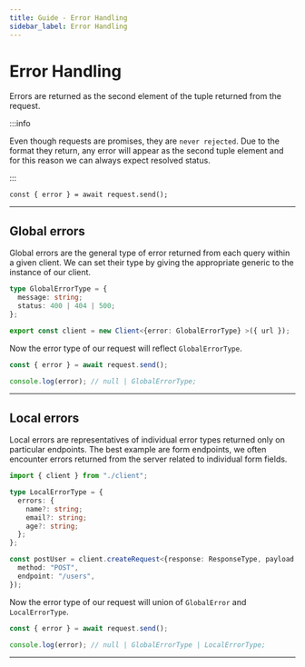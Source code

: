 ```yaml
---
title: Guide - Error Handling
sidebar_label: Error Handling
---
```


# Error Handling

Errors are returned as the second element of the tuple returned from the request.

:::info

Even though requests are promises, they are `never rejected`. Due to the format they return, any error will appear as
the second tuple element and for this reason we can always expect resolved status.

:::

```tsx
const { error } = await request.send();
```

---

## Global errors

Global errors are the general type of error returned from each query within a given client. We can set their type by
giving the appropriate generic to the instance of our client.

```ts
type GlobalErrorType = {
  message: string;
  status: 400 | 404 | 500;
};

export const client = new Client<{error: GlobalErrorType} >({ url });
```

Now the error type of our request will reflect `GlobalErrorType`.

```ts
const { error } = await request.send();

console.log(error); // null | GlobalErrorType;
```

---

## Local errors

Local errors are representatives of individual error types returned only on particular endpoints. The best example are
form endpoints, we often encounter errors returned from the server related to individual form fields.

```ts
import { client } from "./client";

type LocalErrorType = {
  errors: {
    name?: string;
    email?: string;
    age?: string;
  };
};

const postUser = client.createRequest<{response: ResponseType, payload: RequestType, localError: LocalErrorType}>()({
  method: "POST",
  endpoint: "/users",
});
```

Now the error type of our request will union of `GlobalError` and `LocalErrorType`.

```ts
const { error } = await request.send();

console.log(error); // null | GlobalErrorType | LocalErrorType;
```

---
